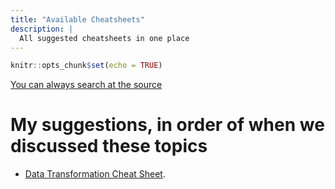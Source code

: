 ```yaml
---
title: "Available Cheatsheets"
description: |
  All suggested cheatsheets in one place
---
```


```r
knitr::opts_chunk$set(echo = TRUE)
```

[You can always search at the source](https://www.rstudio.com/resources/cheatsheets/)


# My suggestions, in order of when we discussed these topics

- [Data Transformation Cheat Sheet](https://github.com/rstudio/cheatsheets/blob/master/data-transformation.pdf).
